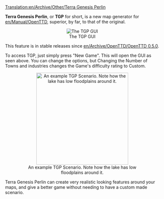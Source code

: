 [[Translation:en/Archive/Other/Terra Genesis Perlin]]


'''Terra Genesis Perlin''', or '''TGP''' for short, is a new map generator for [[en/Manual/OpenTTD]], superior, by far, to that of the original.
<center>[[File:en/Terragenesisperlin.png|frame|center|The TGP GUI]]</center>

This feature is in stable releases since [[en/Archive/OpenTTD/OpenTTD 0.5.0]].

To access TGP, just simply press "New Game". This will open the GUI as seen above. You can change the options, but Changing the Number of Towns and industries changes the Game's difficulty rating to Custom.

<center>[[File:en/TGP Example.png|thumb|300px|center|An example TGP Scenario. Note how the lake has low floodplains around it.]]</center>

Terra Genesis Perlin can create very realistic looking features around your maps, and give a better game without needing to have a custom made scenario.